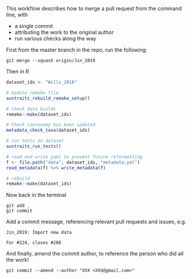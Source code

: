 

This workflow describes how to merge a pull request from the command line, with

- a single commit
- attributing the work to the original author
- run various checks along the way 


First from the master branch in the repo, run the following:

```
git merge --squash origin/Jin_2019
```


Then in R

```r
dataset_ids <- "Wills_2018"

# Update remake file
austraits_rebuild_remake_setup()

# check data builds
remake::make(dataset_ids)

# Check taxnonomy has been updated
metadata_check_taxa(dataset_ids)

# run tests on dataset
austraits_run_tests()

# read and write yaml to prevent future reformatting 
f <- file.path("data", dataset_ids, "metadata.yml")
read_metadata(f) %>% write_metadata(f)

# rebuild
remake::make(dataset_ids)
```

Now back in the terminal

```
git add .
git commit
```

Add a commit message, referencing relevant pull requests and issues, e.g.

```
Jin_2019: Import new data

For #224, closes #286
```

And finally, amend the commit author, to reference the person who did all the work!
```
git commit --amend --author "XXX <XXX@gmail.com>"
```
